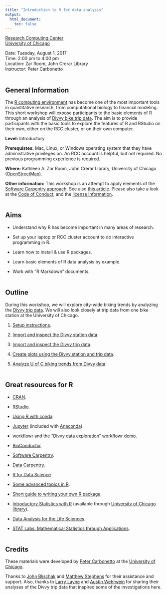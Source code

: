 ```yaml
---
title: "Introduction to R for data analysis"
output:
  html_document:
    toc: false
---
```


[Research Computing Center](https://rcc.uchicago.edu)<br>
[University of Chicago](https://www.uchicago.edu)

Date: Tuesday, August 1, 2017<br>
Time: 2:00 pm to 4:00 pm<br>
Location: Zar Room, John Crerar Library<br>
Instructor: Peter Carbonetto
<br>
<br>

## General Information

The [R computing environment](http://cran.r-project.org) has become
one of the most important tools in quantitative research, from
computational biology to financial modeling. This short workshop will
expose participants to the basic elements of R through an analysis of
[Divvy bike trip data](https://www.divvybikes.com/system-data). The
aim is to provide participants with the basic tools to explore the
features of R and RStudio on their own, either on the RCC cluster, or
on their own computer.

**Level:** Introductory

**Prerequistes:** Mac, Linux, or Windows operating system that they
have administrative privileges on. An RCC account is helpful, but not
required. No previous programming experience is required.

**Where:** Kathleen A. Zar Room, John Crerar Library, University of
Chicago ([OpenStreetMap](https://www.openstreetmap.org/search?query=john%20crerar%20library#map=18/41.79053/-87.60282)).

**Other information:** This workshop is an attempt to apply elements of
the
[Software Carpentry approach](http://software-carpentry.org/lessons).
See also
[this article](http://dx.doi.org/10.12688/f1000research.3-62.v2).
Please also take a look at the [Code of Conduct](conduct.html), and the
[license information](license.html).
<br>
<br>

## Aims

+ Understand why R has become important in many areas of research.

+ Set up your laptop or RCC cluster account to do interactive
programming in R.

+ Learn how to install & use R packages.

+ Learn basic elements of R data analysis by example. 

+ Work with "R Markdown" documents.
<br>
<br>

## Outline

During this workshop, we will explore city-wide biking trends by
analyzing the
[Divvy trip data](https://www.divvybikes.com/system-data). We will
also look closely at trip data from one bike station at the University
of Chicago.

1. [Setup instructions](setup.html).

2. [Import and inspect the Divvy station data](stations.html).

3. [Import and inspect the Divvy trip data](trips.html).

4. [Create plots using the Divvy station and trip data](plots.html).

5. [Analyze U of C biking trends from Divvy data](uofc.html).
<br>
<br>

## Great resources for R

+ [CRAN](http://cran.r-project.org).

+ [RStudio](http://rstudio.com).

+ [Using R with conda](https://conda.io/docs/r-with-conda.html).

+ [Jupyter](https://jupyter.org) (included with
[Anaconda](http://continuum.io/)).

+ [workflowr](https://github.com/jdblischak/workflowr) and the
["Divvy data exploration" workflowr
demo](https://stephenslab.github.io/wflow-divvy).

+ [BioConductor](http://bioconductor.org).

+ [Software Carpentry](http://software-carpentry.org/lessons).

+ [Data Carpentry](http://www.datacarpentry.org/lessons).

+ [R for Data Science](http://r4ds.had.co.nz).

+ [Some advanced topics in R](http://adv-r.had.co.nz).

+ [Short guide to writing your own R package](http://r-pkgs.had.co.nz).

+ [Introductory Statistics with R](http://staff.pubhealth.ku.dk/~pd/ISwR.html)
(available through [University of Chicago
library](https://www.lib.uchicago.edu)).

+ [Data Analysis for the Life
Sciences](https://leanpub.com/dataanalysisforthelifesciences).

+ [STAT Labs: Mathematical Statistics through
Applications](https://www.stat.berkeley.edu/~statlabs).
<br>
<br>

## Credits

These materials were developed by [Peter
Carbonetto](http://pcarbo.github.io) at the [University of
Chicago](https://www.uchicago.edu).

Thanks to [John Blischak](https://github.com/jdblischak) and
[Matthew Stephens](http://stephenslab.uchicago.edu) for their assistance and
support. Also, thanks to [Larry
Layne](https://rstudio-pubs-static.s3.amazonaws.com/63061_90f5136ffdf74740b6ba4ad8f2fd72fe.html)
and [Austin
Wehrwein](http://www.austinwehrwein.com/data-visualization/heatmaps-with-divvy-data)
for sharing their analyses of the Divvy trip data that inspired some
of the investigations here.
